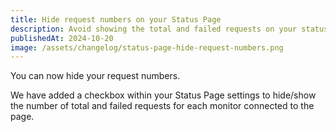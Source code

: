 ```yaml
---
title: Hide request numbers on your Status Page
description: Avoid showing the total and failed requests on your status page.
publishedAt: 2024-10-20
image: /assets/changelog/status-page-hide-request-numbers.png
---
```


You can now hide your request numbers.

We have added a checkbox within your Status Page settings to hide/show the number of total and failed requests for each monitor connected to the page.